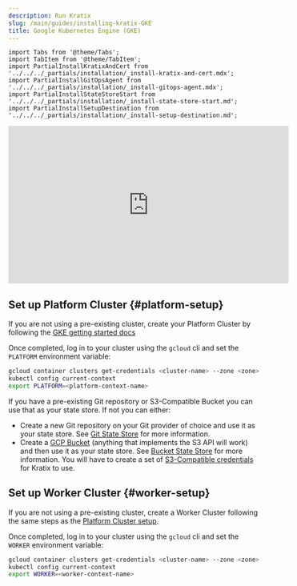 ```yaml
---
description: Run Kratix
slug: /main/guides/installing-kratix-GKE
title: Google Kubernetes Engine (GKE)
---
```


```mdx-code-block
import Tabs from '@theme/Tabs';
import TabItem from '@theme/TabItem';
import PartialInstallKratixAndCert from '../../../_partials/installation/_install-kratix-and-cert.mdx';
import PartialInstallGitOpsAgent from '../../../_partials/installation/_install-gitops-agent.mdx';
import PartialInstallStateStoreStart from  '../../../_partials/installation/_install-state-store-start.md';
import PartialInstallSetupDestination from '../../../_partials/installation/_install-setup-destination.md';
```

<div style={{"text-align":"center"}}>
<iframe width="560" height="315" src="https://www.youtube.com/embed/Zkh3FIGMsds?si=omdR7K0HTuvbw60P" title="YouTube video player" frameborder="0" allow="accelerometer; autoplay; clipboard-write; encrypted-media; gyroscope; picture-in-picture" allowfullscreen></iframe>
</div>

## Set up Platform Cluster {#platform-setup}

If you are not using a pre-existing cluster, create your Platform Cluster by
following the [GKE getting started docs](https://cloud.google.com/kubernetes-engine/docs/concepts/kubernetes-engine-overview) 

Once completed, log in to your cluster using the `gcloud` cli and set the `PLATFORM` environment
variable:

```bash
gcloud container clusters get-credentials <cluster-name> --zone <zone> --project <project-name>
kubectl config current-context
export PLATFORM=<platform-context-name>
```


<PartialInstallKratixAndCert />

<PartialInstallStateStoreStart />

If you have a pre-existing Git repository or S3-Compatible Bucket you can use that as your
state store. If not you can either:

- Create a new Git repository on your Git provider of choice and use it as your state
  store. See [Git State Store](/main/reference/statestore/gitstatestore) for
  more information.
- Create a [GCP Bucket](https://cloud.google.com/storage/docs/creating-buckets)
  (anything that implements the S3 API will work) and then use it as your state
  store. See [Bucket State Store](/main/reference/statestore/bucketstatestore)
  for more information. You will have to create a set of [S3-Compatible
  credentials](https://cloud.google.com/storage/docs/interoperability) for
  Kratix to use.

<PartialInstallSetupDestination />

## Set up Worker Cluster {#worker-setup}

If you are not using a pre-existing cluster, create a Worker Cluster following
the same steps as the [Platform Cluster setup](#platform-setup).

Once completed, log in to your cluster using the `gcloud` cli and set the `WORKER` environment
variable:

```bash
gcloud container clusters get-credentials <cluster-name> --zone <zone> --project <project-name>
kubectl config current-context
export WORKER=<worker-context-name>
```

<PartialInstallGitOpsAgent />